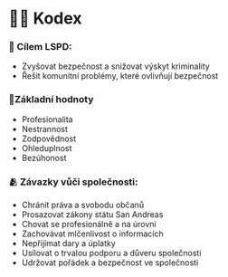 # 👮‍♀️ Kodex

### 🏁 Cílem LSPD:

* Zvyšovat bezpečnost a snižovat výskyt kriminality
* Řešit komunitní problémy, které ovlivňují bezpečnost

### 🚩Základní hodnoty

* Profesionalita
* Nestrannost
* Zodpovědnost
* Ohleduplnost
* Bezúhonost

### 🫂 Závazky vůči společnosti:

* Chránit práva a svobodu občanů
* Prosazovat zákony státu San Andreas
* Chovat se profesionálně a na úrovni
* Zachovávat mlčenlivost o informacích
* Nepřijímat dary a úplatky
* Usilovat o trvalou podporu a důveru společnosti
* Udržovat pořádek a bezpečnost ve společnosti
